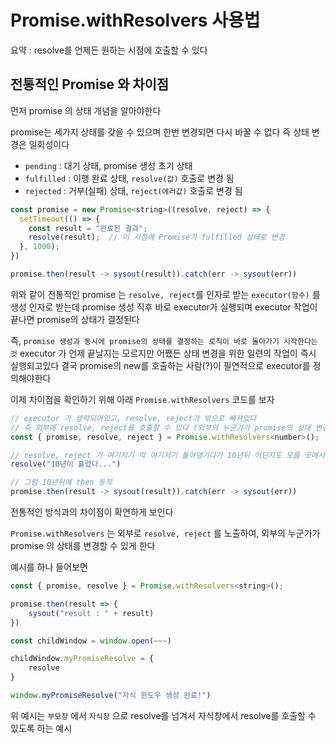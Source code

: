 # Promise.withResolvers 사용법

요약 : resolve를 언제든 원하는 시점에 호출할 수 있다

## 전통적인 Promise 와 차이점

먼저 promise 의 상태 개념을 알아야한다

promise는 세가지 상태를 갖을 수 있으며 한번 변경되면 다시 바꿀 수 없다 즉 상태 변경은 일회성이다

- `pending` : 대기 상태, promise 생성 초기 상태
- `fulfilled` : 이행 완료 상태, `resolve(값)` 호출로 변경 됨
- `rejected` : 거부(실패) 상태, `reject(에러값)` 호출로 변경 됨

```js filename="전통적인 promise"
const promise = new Promise<string>((resolve, reject) => {
  setTimeout(() => {
    const result = "완료된 결과";
    resolve(result);  // 이 시점에 Promise가 fulfilled 상태로 변경
  }, 1000);
})

promise.then(result -> sysout(result)).catch(err -> sysout(err))
```

위와 같이 전통적인 promise 는 
`resolve, reject`를 인자로 받는 `executor(함수)` 를 생성 인자로 받는데
promise 생성 직후 바로 executor가 실행되며 executor 작업이 끝나면 promise의 상태가 결정된다

즉, `promise 생성과 동시에 promise의 상태를 결정하는 로직이 바로 돌아가기 시작한다는 것` executor 가 언제 끝날지는 모르지만 어쨌든 상태 변경을 위한 일련의 작업이 즉시 실행되고있다
결국 promise의 new를 호출하는 사람(?)이 필연적으로 executor를 정의해야한다

이제 차이점을 확인하기 위해 아래 `Promise.withResolvers` 코드를 보자

```js filename="Promise.withResolvers"
// executor 가 생략되어있고, resolve, reject가 밖으로 빠져있다
// 즉 외부에 resolve, reject를 호출할 수 있다 (외부의 누군가가 promise의 상태 변경 가능)
const { promise, resolve, reject } = Promise.withResolvers<number>(); 

// resolve, reject 가 여기저기 막 여기저기 돌아댕기다가 10년뒤 어딘지도 모를 곳에서 호출하는 것도 가능
resolve("10년이 흘렀다...")

// 그럼 10년뒤에 then 동작
promise.then(result -> sysout(result)).catch(err -> sysout(err))
```

전통적인 방식과의 차이점이 확연하게 보인다

`Promise.withResolvers` 는 외부로 `resolve, reject` 를 노출하여, 외부의 누군가가 promise 의 상태를 변경할 수 있게 한다

예시를 하나 들어보면

```js filename="부모 윈도우"
const { promise, resolve } = Promise.withResolvers<string>();

promise.then(result => {
    sysout("result : " + result)
})

const childWindow = window.open(~~~)

childWindow.myPromiseResolve = {
    resolve
}
```

```js filename="자식 윈도우"
window.myPromiseResolve("자식 윈도우 생성 완료!")
```

위 예시는 `부모창` 에서 `자식창` 으로 resolve를 넘겨서 자식창에서 resolve를 호출할 수 있도록 하는 예시












